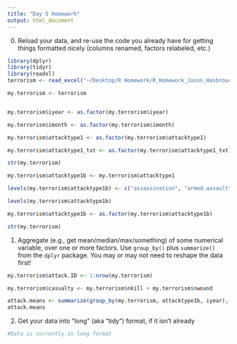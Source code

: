 ```yaml
---
title: "Day 5 Homework"
output: html_document
---
```


0. Reload your data, and re-use the code you already have for getting things formatted nicely (columns renamed, factors relabeled, etc.)

```r
library(dplyr)
library(tidyr)
library(readxl)
terrorism <- read_excel("~/Desktop/R Homework/R_Homework_Jason_Hasbrouck/terrorism.xlsx")

my.terrorism <- terrorism


my.terrorism$iyear <- as.factor(my.terrorism$iyear)

my.terrorism$imonth <- as.factor(my.terrorism$imonth)

my.terrorism$attacktype1 <- as.factor(my.terrorism$attacktype1)

my.terrorism$attacktype1_txt <- as.factor(my.terrorism$attacktype1_txt)

str(my.terrorism)

my.terrorism$attacktype1b <- my.terrorism$attacktype1

levels(my.terrorism$attacktype1b) <- c("assassination", "armed.assault", "bombing.explosion", "hijacking", "hostage.barricade", "hostage.kidnapping", "facility.attack", "unarmed.assault", "unknown" )

levels(my.terrorism$attacktype1b)

my.terrorism$attacktype1b <- as.factor(my.terrorism$attacktype1b)

str(my.terrorism)
```

1. Aggregate (e.g., get mean/median/max/something) of some numerical variable, over one or more factors.  Use `group_by()` plus `summarize()` from the `dplyr` package. You may or may not need to reshape the data first!

```r
my.terrorism$attack.ID <- 1:nrow(my.terrorism)

my.terrorism$casualty <- my.terrorism$nkill + my.terrorism$nwound

attack.means <- summarize(group_by(my.terrorism, attacktype1b, iyear), mean = mean(casualty, na.rm = TRUE))
attack.means

```

2. Get your data into "long" (aka "tidy") format, if it isn't already

```r
#Data is currently in long format
```







